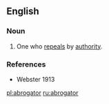 ==English==
===Noun===
{{en-noun}}
#One who [[repeals]] by [[authority]].

===References===
*Webster 1913

[[pl:abrogator]]
[[ru:abrogator]]